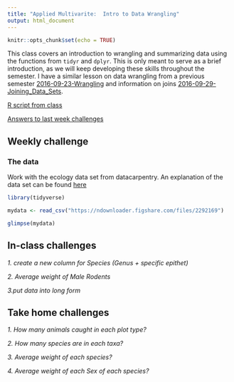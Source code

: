 ```yaml
---
title: "Applied Multivarite:  Intro to Data Wrangling"
output: html_document
---
```


```r
knitr::opts_chunk$set(echo = TRUE)
```

This class covers an introduction to wrangling and summarizing data using the functions from `tidyr` and `dplyr`.  This is only meant to serve as a brief introduction, as we will keep developing these skills throughout the semester.  I have a similar lesson on data wrangling from a previous semester [2016-09-23-Wrangling](https://chrischizinski.github.io/SNR_R_Group/2016-09-23-Wrangling) and information on joins [2016-09-29-Joining_Data_Sets](https://chrischizinski.github.io/SNR_R_Group/2016-09-29-Joining_Data_Sets).

[R script from class](https://github.com/chrischizinski/SNR_R_Group/blob/master/R/2017-09-01-Rclass_dplyr.R)


[Answers to last week challenges](https://github.com/chrischizinski/SNR_R_Group/blob/master/R/2017-09-01-Challenges_week1.R)



## Weekly challenge

### The data

Work with the ecology data set from datacarpentry.  An explanation of the data set can be found [here](http://www.datacarpentry.org/R-ecology-lesson/02-starting-with-data.html)

```r
library(tidyverse)

mydata <- read_csv("https://ndownloader.figshare.com/files/2292169")

glimpse(mydata)
```

## In-class challenges

*1. create a new column for Species (Genus + specific epithet)*

*2. Average weight of Male Rodents*

*3.put data into long form*


## Take home challenges

*1. How many animals caught in each plot type?*

*2. How many species are in each taxa?*

*3. Average weight of each species?*

*4. Average weight of each Sex of each species?*

